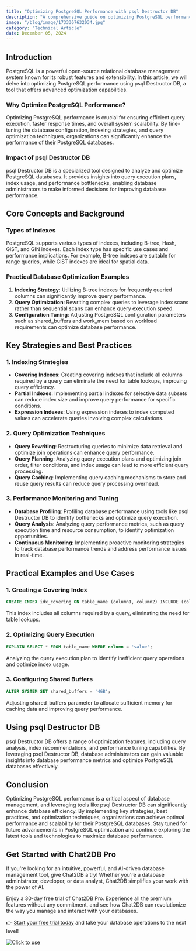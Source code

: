 ```yaml
---
title: "Optimizing PostgreSQL Performance with psql Destructor DB"
description: "A comprehensive guide on optimizing PostgreSQL performance using psql Destructor DB, exploring key strategies, techniques, and practical examples."
image: "/blog/image/1733367632034.jpg"
category: "Technical Article"
date: December 05, 2024
---
```


## Introduction
PostgreSQL is a powerful open-source relational database management system known for its robust features and extensibility. In this article, we will delve into optimizing PostgreSQL performance using psql Destructor DB, a tool that offers advanced optimization capabilities.

### Why Optimize PostgreSQL Performance?
Optimizing PostgreSQL performance is crucial for ensuring efficient query execution, faster response times, and overall system scalability. By fine-tuning the database configuration, indexing strategies, and query optimization techniques, organizations can significantly enhance the performance of their PostgreSQL databases.

### Impact of psql Destructor DB
psql Destructor DB is a specialized tool designed to analyze and optimize PostgreSQL databases. It provides insights into query execution plans, index usage, and performance bottlenecks, enabling database administrators to make informed decisions for improving database performance.

## Core Concepts and Background
### Types of Indexes
PostgreSQL supports various types of indexes, including B-tree, Hash, GiST, and GIN indexes. Each index type has specific use cases and performance implications. For example, B-tree indexes are suitable for range queries, while GiST indexes are ideal for spatial data.

### Practical Database Optimization Examples
1. **Indexing Strategy**: Utilizing B-tree indexes for frequently queried columns can significantly improve query performance.
2. **Query Optimization**: Rewriting complex queries to leverage index scans rather than sequential scans can enhance query execution speed.
3. **Configuration Tuning**: Adjusting PostgreSQL configuration parameters such as shared_buffers and work_mem based on workload requirements can optimize database performance.

## Key Strategies and Best Practices
### 1. Indexing Strategies
- **Covering Indexes**: Creating covering indexes that include all columns required by a query can eliminate the need for table lookups, improving query efficiency.
- **Partial Indexes**: Implementing partial indexes for selective data subsets can reduce index size and improve query performance for specific conditions.
- **Expression Indexes**: Using expression indexes to index computed values can accelerate queries involving complex calculations.

### 2. Query Optimization Techniques
- **Query Rewriting**: Restructuring queries to minimize data retrieval and optimize join operations can enhance query performance.
- **Query Planning**: Analyzing query execution plans and optimizing join order, filter conditions, and index usage can lead to more efficient query processing.
- **Query Caching**: Implementing query caching mechanisms to store and reuse query results can reduce query processing overhead.

### 3. Performance Monitoring and Tuning
- **Database Profiling**: Profiling database performance using tools like psql Destructor DB to identify bottlenecks and optimize query execution.
- **Query Analysis**: Analyzing query performance metrics, such as query execution time and resource consumption, to identify optimization opportunities.
- **Continuous Monitoring**: Implementing proactive monitoring strategies to track database performance trends and address performance issues in real-time.

## Practical Examples and Use Cases
### 1. Creating a Covering Index
```sql
CREATE INDEX idx_covering ON table_name (column1, column2) INCLUDE (column3);
```
This index includes all columns required by a query, eliminating the need for table lookups.

### 2. Optimizing Query Execution
```sql
EXPLAIN SELECT * FROM table_name WHERE column = 'value';
```
Analyzing the query execution plan to identify inefficient query operations and optimize index usage.

### 3. Configuring Shared Buffers
```sql
ALTER SYSTEM SET shared_buffers = '4GB';
```
Adjusting shared_buffers parameter to allocate sufficient memory for caching data and improving query performance.

## Using psql Destructor DB
psql Destructor DB offers a range of optimization features, including query analysis, index recommendations, and performance tuning capabilities. By leveraging psql Destructor DB, database administrators can gain valuable insights into database performance metrics and optimize PostgreSQL databases effectively.

## Conclusion
Optimizing PostgreSQL performance is a critical aspect of database management, and leveraging tools like psql Destructor DB can significantly enhance database efficiency. By implementing key strategies, best practices, and optimization techniques, organizations can achieve optimal performance and scalability for their PostgreSQL databases. Stay tuned for future advancements in PostgreSQL optimization and continue exploring the latest tools and technologies to maximize database performance.

## Get Started with Chat2DB Pro

If you're looking for an intuitive, powerful, and AI-driven database management tool, give Chat2DB a try! Whether you're a database administrator, developer, or data analyst, Chat2DB simplifies your work with the power of AI.

Enjoy a 30-day free trial of Chat2DB Pro. Experience all the premium features without any commitment, and see how Chat2DB can revolutionize the way you manage and interact with your databases.

👉 [Start your free trial today](https://chat2db.ai/pricing) and take your database operations to the next level!


[![Click to use](/image/blog/bg/chat2db.jpg)](https://chat2db.ai)
